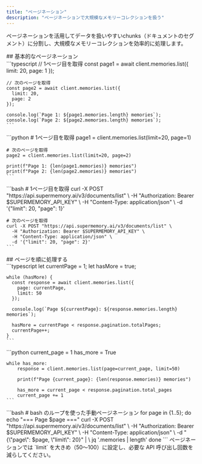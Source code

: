 ```yaml
---
title: "ページネーション"
description: "ページネーションで大規模なメモリーコレクションを扱う"
---
```


ページネーションを活用してデータを扱いやすいchunks（ドキュメントのセグメント）に分割し、大規模なメモリーコレクションを効率的に処理します。

<div id="basic-pagination">
  ## 基本的なページネーション
</div>

<Tabs>
  <Tab title="TypeScript">
    ```typescript
    // 1ページ目を取得
    const page1 = await client.memories.list({
      limit: 20,
      page: 1
    });

    // 次のページを取得
    const page2 = await client.memories.list({
      limit: 20,
      page: 2
    });

    console.log(`Page 1: ${page1.memories.length} memories`);
    console.log(`Page 2: ${page2.memories.length} memories`);
    ```
  </Tab>
  <Tab title="Python">
    ```python
    # 1ページ目を取得
    page1 = client.memories.list(limit=20, page=1)

    # 次のページを取得
    page2 = client.memories.list(limit=20, page=2)

    print(f"Page 1: {len(page1.memories)} memories")
    print(f"Page 2: {len(page2.memories)} memories")
    ```
  </Tab>
  <Tab title="cURL">
    ```bash
    # 1ページ目を取得
    curl -X POST "https://api.supermemory.ai/v3/documents/list" \
      -H "Authorization: Bearer $SUPERMEMORY_API_KEY" \
      -H "Content-Type: application/json" \
      -d '{"limit": 20, "page": 1}'

    # 次のページを取得
    curl -X POST "https://api.supermemory.ai/v3/documents/list" \
      -H "Authorization: Bearer $SUPERMEMORY_API_KEY" \
      -H "Content-Type: application/json" \
      -d '{"limit": 20, "page": 2}'
    ```
  </Tab>
</Tabs>

<div id="loop-through-pages">
  ## ページを順に処理する
</div>

<Tabs>
  <Tab title="TypeScript">
    ```typescript
    let currentPage = 1;
    let hasMore = true;

    while (hasMore) {
      const response = await client.memories.list({
        page: currentPage,
        limit: 50
      });

      console.log(`Page ${currentPage}: ${response.memories.length} memories`);

      hasMore = currentPage < response.pagination.totalPages;
      currentPage++;
    }
    ```
  </Tab>
  <Tab title="Python">
    ```python
    current_page = 1
    has_more = True

    while has_more:
        response = client.memories.list(page=current_page, limit=50)

        print(f"Page {current_page}: {len(response.memories)} memories")

        has_more = current_page < response.pagination.total_pages
        current_page += 1
    ```
  </Tab>
  <Tab title="cURL">
    ```bash
    # bash のループを使った手動ページネーション
    for page in {1..5}; do
      echo "=== Page $page ==="
      curl -X POST "https://api.supermemory.ai/v3/documents/list" \
        -H "Authorization: Bearer $SUPERMEMORY_API_KEY" \
        -H "Content-Type: application/json" \
        -d "{\"page\": $page, \"limit\": 20}" | \
        jq '.memories | length'
    done
    ```
  </Tab>
</Tabs>

<Info>
  ページネーションでは `limit` を大きめ（50〜100）に設定し、必要な API 呼び出し回数を減らしてください。
</Info>